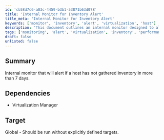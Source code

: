 ```yaml
---
id: 'cb58d7c6-a83c-4459-b3b1-53871b63d078'
title: 'Internal Monitor for Inventory Alert'
title_meta: 'Internal Monitor for Inventory Alert'
keywords: ['monitor', 'inventory', 'alert', 'virtualization', 'host']
description: 'This document outlines an internal monitor designed to alert users if a host has not gathered inventory in more than 7 days, ensuring timely updates and management of resources.'
tags: ['monitoring', 'alert', 'virtualization', 'inventory', 'performance']
draft: false
unlisted: false
---
```

## Summary

Internal monitor that will alert if a host has not gathered inventory in more than 7 days.

## Dependencies

- Virtualization Manager

## Target

Global - Should be run without explicitly defined targets.












